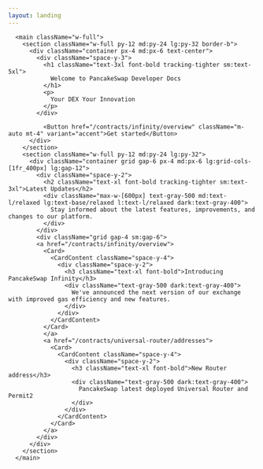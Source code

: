 ```yaml
---
layout: landing
---
```



      <main className="w-full">
        <section className="w-full py-12 md:py-24 lg:py-32 border-b">
          <div className="container px-4 md:px-6 text-center">
            <div className="space-y-3">
              <h1 className="text-3xl font-bold tracking-tighter sm:text-5xl">
                Welcome to PancakeSwap Developer Docs
              </h1>
              <p>
                Your DEX Your Innovation
              </p>
            </div>

              <Button href="/contracts/infinity/overview" className="m-auto mt-4" variant="accent">Get started</Button>
          </div>
        </section>
        <section className="w-full py-12 md:py-24 lg:py-32">
          <div className="container grid gap-6 px-4 md:px-6 lg:grid-cols-[1fr_400px] lg:gap-12">
            <div className="space-y-2">
              <h2 className="text-xl font-bold tracking-tighter sm:text-3xl">Latest Updates</h2>
              <div className="max-w-[600px] text-gray-500 md:text-l/relaxed lg:text-base/relaxed l:text-l/relaxed dark:text-gray-400">
                Stay informed about the latest features, improvements, and changes to our platform.
              </div>
            </div>
            <div className="grid gap-4 sm:gap-6">
            <a href="/contracts/infinity/overview">
              <Card>
                <CardContent className="space-y-4">
                  <div className="space-y-2">
                    <h3 className="text-xl font-bold">Introducing PancakeSwap Infinity</h3>
                    <div className="text-gray-500 dark:text-gray-400">
                      We've announced the next version of our exchange with improved gas efficiency and new features.
                    </div>
                  </div>
                </CardContent>
              </Card>
              </a>
              <a href="/contracts/universal-router/addresses">
                <Card>
                  <CardContent className="space-y-4">
                    <div className="space-y-2">
                      <h3 className="text-xl font-bold">New Router address</h3>
                      <div className="text-gray-500 dark:text-gray-400">
                        PancakeSwap latest deployed Universal Router and Permit2
                      </div>
                    </div>
                  </CardContent>
                </Card>
              </a>
            </div>
          </div>
        </section>
      </main>